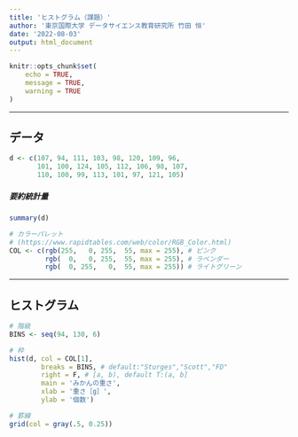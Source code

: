 ---
title: 'ヒストグラム（課題）'
author: '東京国際大学 データサイエンス教育研究所 竹田 恒'
date: '2022-08-03'
output: html_document
---

```{r setup, include=FALSE}
knitr::opts_chunk$set(
	echo = TRUE,
	message = TRUE,
	warning = TRUE
)
```

---

## データ
```{r}
d <- c(107, 94, 111, 103, 98, 120, 109, 96,
       101, 100, 124, 105, 112, 106, 98, 107,
       110, 100, 99, 113, 101, 97, 121, 105)
```

##### 要約統計量
```{r}
summary(d)
```

```{r echo=TRUE}
# カラーパレット
# (https://www.rapidtables.com/web/color/RGB_Color.html)
COL <- c(rgb(255,   0, 255,  55, max = 255), # ピンク
         rgb(  0,   0, 255,  55, max = 255), # ラベンダー
         rgb(  0, 255,   0,  55, max = 255)) # ライトグリーン
```

---

## ヒストグラム
```{r}
# 階級
BINS <- seq(94, 130, 6)

# 枠
hist(d, col = COL[1],
        breaks = BINS, # default:"Sturges","Scott","FD"
        right = F, # [a, b), default T:(a, b]
        main = 'みかんの重さ',
        xlab = '重さ［g］',
        ylab = '個数')

# 罫線
grid(col = gray(.5, 0.25))
```
